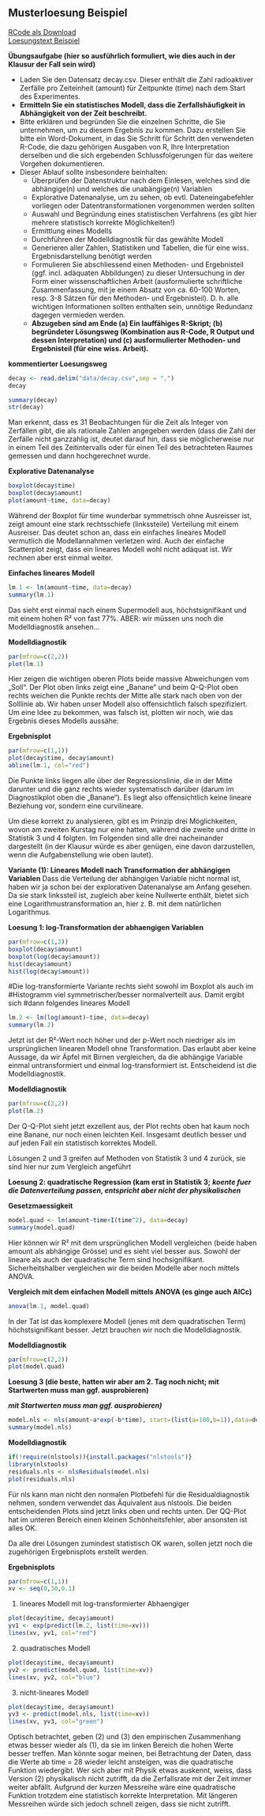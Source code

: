 
<!-- # --- -->
<!-- # title: "MSc. Research Methods - Statistikteil Loesungen Beispiel" -->
<!-- # author: "Juergen Dengler" -->
<!-- # date: "`r format(Sys.Date(), '%B %Y')`" -->
<!-- # output: -->
<!-- #   pdf_document: default -->
<!-- #   html_document: -->
<!-- #     df_print: paged -->
<!-- # --- -->



## Musterloesung Beispiel

[RCode als Download](14_Statistik2/RFiles/Loesung_Beispiel_v.01.R)  
[Loesungstext Beispiel](14_Statistik2/Statistik_Übungslösung_Beispiel.pdf)

**Übungsaufgabe (hier so ausführlich formuliert, wie dies auch in der Klausur der Fall sein
wird)**


- Laden Sie den Datensatz decay.csv. Dieser enthält die Zahl radioaktiver Zerfälle pro
Zeiteinheit (amount) für Zeitpunkte (time) nach dem Start des Experimentes.
- **Ermitteln Sie ein statistisches Modell, dass die Zerfallshäufigkeit in Abhängigkeit
von der Zeit beschreibt.**
- Bitte erklären und begründen Sie die einzelnen Schritte, die Sie unternehmen, um zu
diesem Ergebnis zu kommen. Dazu erstellen Sie bitte ein Word-Dokument, in das Sie
Schritt für Schritt den verwendeten R-Code, die dazu gehörigen Ausgaben von R, Ihre
Interpretation derselben und die sich ergebenden Schlussfolgerungen für das weitere
Vorgehen dokumentieren.
- Dieser Ablauf sollte insbesondere beinhalten:
    - Überprüfen der Datenstruktur nach dem Einlesen, welches sind die abhängige(n) und welches die             unabängige(n) Variablen
    - Explorative Datenanalyse, um zu sehen, ob evtl. Dateneingabefehler vorliegen oder
      Datentransformationen vorgenommen werden sollten
    - Auswahl und Begründung eines statistischen Verfahrens (es gibt hier mehrere
      statistisch korrekte Möglichkeiten!)
    - Ermittlung eines Modells
    - Durchführen der Modelldiagnostik für das gewählte Modell
    - Generieren aller Zahlen, Statistiken und Tabellen, die für eine wiss.
      Ergebnisdarstellung benötigt werden
    - Formulieren Sie abschliessend einen Methoden- und Ergebnisteil (ggf. incl.
      adäquaten Abbildungen) zu dieser Untersuchung in der Form einer
      wissenschaftlichen Arbeit (ausformulierte schriftliche Zusammenfassung, mit je
      einem Absatz von ca. 60-100 Worten, resp. 3-8 Sätzen für den Methoden- und
      Ergebnisteil). D. h. alle wichtigen Informationen sollten enthalten sein, unnötige
      Redundanz dagegen vermieden werden.
    - **Abzugeben sind am Ende (a) Ein lauffähiges R-Skript; (b) begründeter Lösungsweg
      (Kombination aus R-Code, R Output und dessen Interpretation) und (c)
      ausformulierter Methoden- und Ergebnisteil (für eine wiss. Arbeit).**
      

**kommentierter Loesungsweg**

```r
decay <- read.delim("data/decay.csv",sep = ",")
decay
```
```r
summary(decay)
str(decay)
```

Man erkennt, dass es 31 Beobachtungen für die Zeit als Integer von Zerfällen gibt, die als rationale Zahlen angegeben werden (dass die Zahl der Zerfälle nicht ganzzahlig ist, deutet darauf hin, dass sie möglicherweise nur in einem Teil des Zeitintervalls oder für einen Teil des betrachteten Raumes gemessen und dann hochgerechnet wurde.

**Explorative Datenanalyse**
```r
boxplot(decay$time)
boxplot(decay$amount)
plot(amount~time, data=decay)
```

Während der Boxplot für time wunderbar symmetrisch ohne Ausreisser ist, zeigt amount eine stark rechtsschiefe (linkssteile) Verteilung mit einem Ausreiser. Das deutet schon an, dass ein einfaches lineares Modell vermutlich die Modellannahmen verletzen wird. Auch der einfache Scatterplot zeigt, dass ein lineares Modell wohl nicht adäquat ist. Wir rechnen aber erst einmal weiter.

**Einfaches lineares Modell**
```r
lm.1 <- lm(amount~time, data=decay)
summary(lm.1)
```
Das sieht erst einmal nach einem Supermodell aus, höchstsignifikant und mit einem hohen R² von fast 77%. ABER: wir müssen uns noch die Modelldiagnostik ansehen...

**Modelldiagnostik**
```r
par(mfrow=c(2,2))
plot(lm.1)
```
Hier zeigen die wichtigen oberen Plots beide massive Abweichungen vom „Soll“. Der Plot oben links zeigt eine „Banane“ und beim Q-Q-Plot oben rechts weichen die Punkte rechts der Mitte alle stark nach oben von der Solllinie ab. Wir haben unser Modell also offensichtlich falsch spezifiziert.
Um eine Idee zu bekommen, was falsch ist, plotten wir noch, wie das Ergebnis dieses Modells aussähe:


**Ergebnisplot**
```r
par(mfrow=c(1,1))
plot(decay$time, decay$amount)
abline(lm.1, col="red")
```

Die Punkte links liegen alle über der Regressionslinie, die in der Mitte darunter und die ganz rechts wieder systematisch darüber (darum im Diagnostikplot oben die „Banane“). Es liegt also offensichtlich keine lineare Beziehung vor, sondern eine curvilineare.

Um diese korrekt zu analysieren, gibt es im Prinzip drei Möglichkeiten, wovon am zweiten Kurstag nur eine hatten, während die zweite und dritte in Statistik 3 und 4 folgten. Im Folgenden sind alle drei nacheinander dargestellt (in der Klausur würde es aber genügen, eine davon darzustellen, wenn die Aufgabenstellung wie oben lautet).

**Variante (1): Lineares Modell nach Transformation der abhängigen Variablen**
Dass die Verteilung der abhängigen Variable nicht normal ist, haben wir ja schon bei der explorativen Datenanalyse am Anfang gesehen. Da sie stark linkssteil ist, zugleich aber keine Nullwerte enthält, bietet sich eine Logarithmustransformation an, hier z. B. mit dem natürlichen Logarithmus.

**Loesung 1: log-Transformation der abhaengigen Variablen**
```r
par(mfrow=c(1,2))
boxplot(decay$amount)
boxplot(log(decay$amount))
hist(decay$amount)
hist(log(decay$amount))
```
#Die log-transformierte Variante rechts sieht sowohl im Boxplot als auch im #Histogramm viel symmetrischer/besser normalverteilt aus. Damit ergibt sich #dann folgendes lineares Modell

```r
lm.2 <- lm(log(amount)~time, data=decay)
summary(lm.2)
```
Jetzt ist der R²-Wert noch höher und der p-Wert noch niedriger als im ursprünglichen linearen Modell ohne Transformation. Das erlaubt aber keine Aussage, da wir Äpfel mit Birnen vergleichen, da die abhängige Variable einmal untransformiert und einmal log-transformiert ist. Entscheidend ist die Modelldiagnostik.

**Modelldiagnostik**
```r
par(mfrow=c(2,2))
plot(lm.2)
```

Der Q-Q-Plot sieht jetzt exzellent aus, der Plot rechts oben hat kaum noch eine Banane, nur noch einen leichten Keil. Insgesamt deutlich besser und auf jeden Fall ein statistisch korrektes Modell.


Lösungen 2 und 3 greifen auf Methoden von Statistik 3 und 4 zurück, sie sind hier nur zum Vergleich angeführt

**Loesung 2: quadratische Regression (kam erst in Statistik 3;**
_**koente fuer die Datenverteilung passen, entspricht aber nicht der physikalischen**_

**Gesetzmaessigkeit**

```r
model.quad <- lm(amount~time+I(time^2), data=decay)
summary(model.quad)
```
Hier können wir R² mit dem ursprünglichen Modell vergleichen (beide haben amount als abhängige Grösse) und es sieht viel besser aus. Sowohl der lineare als auch der quadratische Term sind hochsignifikant. Sicherheitshalber vergleichen wir die beiden Modelle aber noch mittels ANOVA.

**Vergleich mit dem einfachen Modell mittels ANOVA (es ginge auch AICc)**
```r
anova(lm.1, model.quad)
```
In der Tat ist das komplexere Modell (jenes mit dem quadratischen Term) höchstsignifikant besser. Jetzt brauchen wir noch die Modelldiagnostik.


**Modelldiagnostik**
```r
par(mfrow=c(2,2))
plot(model.quad)
```

**Loesung 3 (die beste, hatten wir aber am 2. Tag noch nicht; mit Startwerten muss man ggf. ausprobieren)**

_**mit Startwerten muss man ggf. ausprobieren)**_
```r
model.nls <- nls(amount~a*exp(-b*time), start=(list(a=100,b=1)),data=decay)
summary(model.nls)
```

**Modelldiagnostik**
```r
if(!require(nlstools)){install.packages("nlstools")}
library(nlstools)
residuals.nls <- nlsResiduals(model.nls)
plot(residuals.nls)
```

Für nls kann man nicht den normalen Plotbefehl für die Residualdiagnostik nehmen, sondern verwendet das Äquivalent aus nlstools. Die beiden entscheidenden Plots sind jetzt links oben und rechts unten. Der QQ-Plot hat im unteren Bereich einen kleinen Schönheitsfehler, aber ansonsten ist alles OK.

Da alle drei Lösungen zumindest statistisch OK waren, sollen jetzt noch die zugehörigen Ergebnisplots erstellt werden.


**Ergebnisplots**
```r
par(mfrow=c(1,1))
xv <- seq(0,30,0.1)
```

1. lineares Modell mit log-transformierter Abhaengiger

```r
plot(decay$time, decay$amount)
yv1 <- exp(predict(lm.2, list(time=xv)))
lines(xv, yv1, col="red")
```

2. quadratisches Modell
```r
plot(decay$time, decay$amount)
yv2 <- predict(model.quad, list(time=xv))
lines(xv, yv2, col="blue")
```

3. nicht-lineares Modell
```r
plot(decay$time, decay$amount)
yv3 <- predict(model.nls, list(time=xv))
lines(xv, yv3, col="green")
```
Optisch betrachtet, geben (2) und (3) den empirischen Zusammenhang etwas besser wieder als (1), da sie im linken Bereich die hohen Werte besser treffen. Man könnte sogar meinen, bei Betrachtung der Daten, dass die Werte ab time = 28 wieder leicht ansteigen, was die quadratische Funktion wiedergibt. Wer sich aber mit Physik etwas auskennt, weiss, dass Version (2) physikalisch nicht zutrifft, da die Zerfallsrate mit der Zeit immer weiter abfällt. Aufgrund der kurzen Messreihe wäre eine quadratische Funktion trotzdem eine statistisch korrekte Interpretation. Mit längeren Messreihen würde sich jedoch schnell zeigen, dass sie nicht zutrifft.
